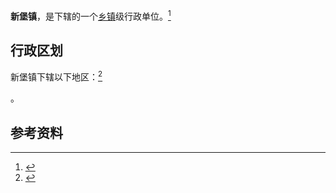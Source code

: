{{中国乡级行政区|64/05/21/103/000}}

'''新堡镇'''，是{{PRC admin/fullname|64/05/21/103/000|3}}下辖的一个[[乡镇|乡镇]]级行政单位。<ref>{{PRC admin/ref sgc|{{PRC admin/parent|64/05/21/103/000}}}}</ref>

== 行政区划 ==

新堡镇下辖以下地区：<ref>{{PRC admin/ref sgc|64/05/21/103/000}}</ref>

{{PRC admin/children|64/05/21/103/000}}。

== 参考资料 ==

{{reflist}}

{{宁夏行政区划小作品}}
{{PRC admin/navcat|64/05/21/103/000}}